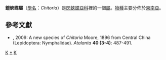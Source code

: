 {{NoteTA
|G1=Butterfly
}}
{{Automatic Taxobox
| taxon = Chitoria
| authority = Doubleday, 1896
| image = ChitoriaSordida192 2.jpg
| image_caption = [[斜帶鎧蛺蝶|斜帶鎧蛺蝶]] <br />''Apatura sordida''
| type_species = [[斜帶鎧蛺蝶|斜帶鎧蛺蝶]]<br />''Apatura sordida''
| type_species_authority = Doubleday, 1866
| subdivision_ranks = 種
| subdivision =
* [[金鎧蛺蝶|金鎧蛺蝶]] Chitoria chrysolora
* Chitoria cooperi
* [[黃帶鎧蛺蝶|黃帶鎧蛺蝶]] Chitoria fasciola
* [[斜帶鎧蛺蝶|斜帶鎧蛺蝶]] Chitoria sordida
* [[粟鎧蛺蝶|粟鎧蛺蝶]] Chitoria subcaerulea
* [[武鎧蛺蝶|武鎧蛺蝶]] Chitoria ulupi
* Chitoria vietnamica
| Synonyms =
* Dravira <small>(Moore), 1896</small>
* Sincana <small>(Moore), 1896</small>
}}

'''鎧蛺蝶屬'''（[[學名|學名]]：''Chitoria''）是[[閃蛺蝶亞科|閃蛺蝶亞科]]裡的一個[[屬|屬]]。[[物種|物種]]主要分佈於[[東南亞|東南亞]]。

== 參考文獻 ==
* {{aut|Lang, S.-Y. ; D.-Y. Xue & T.-W. Cao}}, 2009: A new species of ''Chitoria'' Moore, 1896 from Central China (Lepidoptera: Nymphalidae). ''Atalanta'' '''40 (3-4)''': 487-491.

{{Commons category|Chitoria}}

{{閃蛺蝶亞科}}
{{Taxonbar}}
[[Category:閃蛺蝶亞科|K]]
[[Category:鎧蛺蝶屬|*]]
[[Category:_1896年描述的分类群|K]]


{{butterfly-stub}}